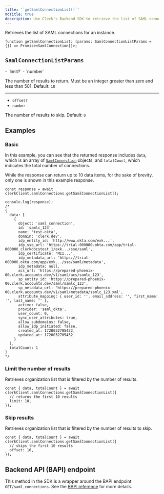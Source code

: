 ```yaml
---
title: '`getSamlConnectionList()`'
mdTitle: true
description: Use Clerk's Backend SDK to retrieve the list of SAML connections for an instance.
---
```


Retrieves the list of SAML connections for an instance.

```tsx {{ prettier: false }}
function getSamlConnectionList: (params: SamlConnectionListParams = {}) => Promise<SamlConnection[]>;
```

## `SamlConnectionListParams`

<Properties>
  - `limit?`
  - `number`

  The number of results to return. Must be an integer greater than zero and less than 501. Default: `10`

  ---

  - `offset?`
  - `number`

  The number of results to skip. Default: `0`
</Properties>

## Examples

### Basic

In this example, you can see that the returned response includes `data`, which is an array of [`SamlConnection`](/docs/references/backend/types/saml-connection) objects, and `totalCount`, which indicates the total number of connections.

While the response can return up to 10 data items, for the sake of brevity, only one is shown in this example response.

```tsx {{ prettier: false }}
const response = await clerkClient.samlConnections.getSamlConnectionList();

console.log(response);
/*
{
  data: [
    {
      object: 'saml_connection',
      id: 'samlc_123',
      name: 'test-okta',
      domain: 'clerk.dev',
      idp_entity_id: 'http://www.okta.com/exk...',
      idp_sso_url: 'https://trial-000000.okta.com/app/trial-000000_clerkdocstest_1/exk.../sso/saml',
      idp_certificate: 'MII...',
      idp_metadata_url: 'https://trial-000000.okta.com/app/exk.../sso/saml/metadata',
      idp_metadata: null,
      acs_url: 'https://prepared-phoenix-00.clerk.accounts.dev/v1/saml/acs/samlc_123',
      sp_entity_id: 'https://prepared-phoenix-00.clerk.accounts.dev/saml/samlc_123',
      sp_metadata_url: 'https://prepared-phoenix-00.clerk.accounts.dev/v1/saml/metadata/samlc_123.xml',
      attribute_mapping: { user_id: '', email_address: '', first_name: '', last_name: '' },
      active: false,
      provider: 'saml_okta',
      user_count: 0,
      sync_user_attributes: true,
      allow_subdomains: false,
      allow_idp_initiated: false,
      created_at: 1720032705432,
      updated_at: 1720032705432
    }
  ],
  totalCount: 1
}
*/
```

### Limit the number of results

Retrieves organization list that is filtered by the number of results.

```tsx {{ prettier: false }}
const { data, totalCount } = await clerkClient.samlConnections.getSamlConnectionList({
  // returns the first 10 results
  limit: 10,
});
```

### Skip results

Retrieves organization list that is filtered by the number of results to skip.

```tsx {{ prettier: false }}
const { data, totalCount } = await clerkClient.samlConnections.getSamlConnectionList({
  // skips the first 10 results
  offset: 10,
});
```

## Backend API (BAPI) endpoint

This method in the SDK is a wrapper around the BAPI endpoint `GET/saml_connections`. See the [BAPI reference](https://clerk.com/docs/reference/backend-api/tag/SAML-Connections#operation/ListSAMLConnections) for more details.
